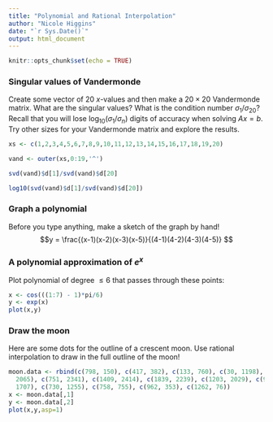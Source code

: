 ```yaml
---
title: "Polynomial and Rational Interpolation"
author: "Nicole Higgins"
date: "`r Sys.Date()`"
output: html_document
---
```


```r
knitr::opts_chunk$set(echo = TRUE)
```

### Singular values of Vandermonde
Create some vector of 20 $x$-values and then make a $20\times20$ Vandermonde matrix. What are the singular values? What is the condition number $\sigma_1 / \sigma_{20}$? Recall that you will lose $\log_{10}(\sigma_1/\sigma_n)$ digits of accuracy when solving $Ax=b$. Try other sizes for your Vandermonde matrix and explore the results. 

```r
xs <- c(1,2,3,4,5,6,7,8,9,10,11,12,13,14,15,16,17,18,19,20)

vand <- outer(xs,0:19,'^')

svd(vand)$d[1]/svd(vand)$d[20]

log10(svd(vand)$d[1]/svd(vand)$d[20])
```



### Graph a polynomial 
Before you type anything, make a sketch of the graph by hand! 
$$y = \frac{(x-1)(x-2)(x-3)(x-5)}{(4-1)(4-2)(4-3)(4-5)} $$


### A polynomial approximation of $e^x$ 
Plot polynomial of degree $\le 6$ that passes through these points: 
```r
x <- cos(((1:7) - 1)*pi/6)
y <- exp(x)
plot(x,y)
```




### Draw the moon
Here are some dots for the outline of a crescent moon. Use rational interpolation to draw in the full outline of the moon! 
```r
moon.data <- rbind(c(798, 150), c(417, 382), c(133, 760), c(30, 1198), c(89, 1639), c(354, 
  2065), c(751, 2341), c(1409, 2414), c(1839, 2239), c(1203, 2029), c(903, 
  1707), c(730, 1255), c(758, 755), c(962, 353), c(1262, 76))
x <- moon.data[,1]
y <- moon.data[,2]
plot(x,y,asp=1)
```

